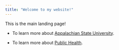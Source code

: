 ```yaml
---
title: "Welcome to my website!"
---
```


This is the main landing page!

* To learn more about [Appalachian State University](https://www.appstate.edu/).

* To learn more about [Public Health](https://www.appstate.edu/academics/majors/id/public-health).


